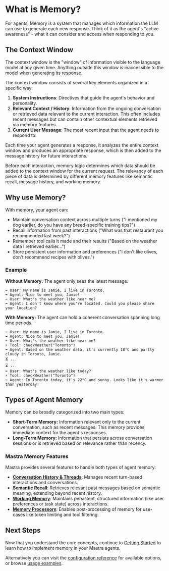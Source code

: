 # What is Memory?

For agents, Memory is a system that manages which information the LLM can use to generate each new response. Think of it as the agent's "active awareness" - what it can consider and access when responding to you.

## The Context Window

The context window is the "window" of information visible to the language model at any given time. Anything outside this window is inaccessible to the model when generating its response.

The context window consists of several key elements organized in a specific way:

1.  **System Instructions**: Directives that guide the agent's behavior and personality.
2.  **Relevant Context / History**: Information from the ongoing conversation or retrieved data relevant to the current interaction. This often includes recent messages but can contain other contextual elements retrieved via memory features.
3.  **Current User Message**: The most recent input that the agent needs to respond to.

Each time your agent generates a response, it analyzes the entire context window and produces an appropriate response, which is then added to the message history for future interactions.

Before each interaction, memory logic determines which data should be added to the context window for the current request. The relevancy of each piece of data is determined by different memory features like semantic recall, message history, and working memory.

## Why use Memory?

With memory, your agent can:

- Maintain conversation context across multiple turns ("I mentioned my dog earlier, do you have any breed-specific training tips?")
- Recall information from past interactions ("What was that restaurant you recommended last week?")
- Remember tool calls it made and their results ("Based on the weather data I retrieved earlier...")
- Store persistent user information and preferences ("I don't like olives, don't recommend recipes with olives.")

### Example

**Without Memory:** The agent only sees the latest message.

```
➡️ User: My name is Jamie, I live in Toronto.
⬅️ Agent: Nice to meet you, Jamie!
➡️ User: What's the weather like near me?
⬅️ Agent: I don't know where you're located. Could you please share your location?
```

**With Memory:** The agent can hold a coherent conversation spanning long time periods.

```
➡️ User: My name is Jamie, I live in Toronto.
⬅️ Agent: Nice to meet you, Jamie!
➡️ User: What's the weather like near me?
⚡️ Tool: checkWeather("Toronto")
⬅️ Agent: Based on the weather data, it's currently 18°C and partly cloudy in Toronto, Jamie.
⏳ ...
⌛️ ...
➡️ User: What's the weather like today?
⚡️ Tool: checkWeather("Toronto")
⬅️ Agent: In Toronto today, it's 22°C and sunny. Looks like it's warmer than yesterday!
```

## Types of Agent Memory

Memory can be broadly categorized into two main types:

- **Short-Term Memory:** Information relevant only to the current conversation, such as recent messages. This memory provides immediate context for the agent's responses.
- **Long-Term Memory:** Information that persists across conversation sessions or is retrieved based on relevance rather than recency.

### Mastra Memory Features

Mastra provides several features to handle both types of agent memory:

- **[Conversation History & Threads](./getting-started.mdx#core-concepts-resources-and-threads)**: Manages recent turn-based interactions and conversations.
- **[Semantic Recall](./semantic-recall.mdx)**: Retrieves relevant past messages based on semantic meaning, extending beyond recent history.
- **[Working Memory](./working-memory.mdx)**: Maintains persistent, structured information (like user preferences or task state) across interactions.
- **[Memory Processors](./memory-processors.mdx)**: Enables post-processing of memory for use-cases like token limiting and tool filtering.

## Next Steps

Now that you understand the core concepts, continue to [Getting Started](./getting-started.mdx) to learn how to implement memory in your Mastra agents.

Alternatively you can visit the [configuration reference](../reference/memory/Memory.mdx) for available options, or browse [usage examples](../../examples/memory/use-chat.mdx).

